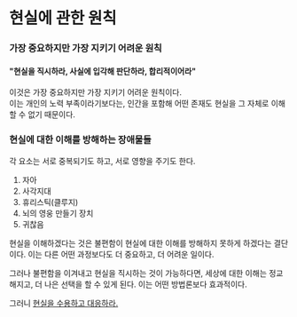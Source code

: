 # 현실에 관한 원칙

### 가장 중요하지만 가장 지키기 어려운 원칙

#### "현실을 직시하라, 사실에 입각해 판단하라, 합리적이어라"

이것은 가장 중요하지만 가장 지키기 어려운 원칙이다.\
이는 개인의 노력 부족이라기보다는, 인간을 포함해 어떤 존재도 현실을 그 자체로 이해할 수 없기 때문이다.

### 현실에 대한 이해를 방해하는 장애물들

각 요소는 서로 중복되기도 하고, 서로 영향을 주기도 한다.

1. 자아
2. 사각지대
3. 휴리스틱(클루지)
4. 뇌의 영웅 만들기 장치
5. 귀찮음

현실을 이해하겠다는 것은 불편함이 현실에 대한 이해를 방해하지 못하게 하겠다는 결단이다. 이는 다른 어떤 과정보다도 더 중요하고, 더 어려운 일이다.

그러나 불편함을 이겨내고 현실을 직시하는 것이 가능하다면, 세상에 대한 이해는 정교해지고, 더 나은 선택을 할 수 있게 된다. 이는 어떤 방법론보다 효과적이다.

그러니 [현실을 수용하고 대응하라.](/life/reality/1)
